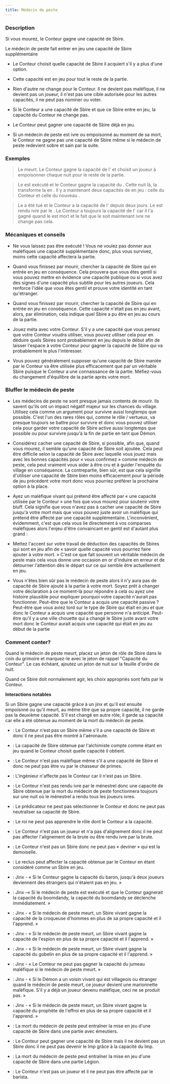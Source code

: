 ```yaml
---
title: Médecin de peste
---
```



<Role MEDECIN_DE_PESTE header />

### Description

Si vous mourez, le Conteur gagne une capacité de Sbire.

Le médecin de peste fait entrer en jeu une capacité de Sbire supplémentaire

-   Le Conteur choisit quelle capacité de Sbire il acquiert s'il y a plus d'une option.

-   Cette capacité est en jeu pour tout le reste de la partie.

-   Rien d'autre ne change pour le Conteur. Il ne devient pas maléfique, il ne devient pas un joueur, il n'est pas une cible autorisée pour les autres capacités, il ne peut pas nominer ou voter.

-   Si le Conteur a une capacité de Sbire et que ce Sbire entre en jeu, la capacité du Conteur ne change pas.

-   Le Conteur peut gagner une capacité de Sbire déjà en jeu.

-   Si un médecin de peste est ivre ou empoisonné au moment de sa mort, le Conteur ne gagne pas une capacité de Sbire même si le médecin de peste redevient sobre et sain par la suite.

### Exemples

> Le <Role MEDECIN_DE_PESTE /> meurt. Le Conteur gagne la capacité de l'<Role EMPOISONNEUR /> et choisit un joueur à empoisonner chaque nuit pour le reste de la partie.

> Le <Role MEDECIN_DE_PESTE /> est exécuté et le Conteur gagne la capacité du <Role MANIPULATEUR />. Cette nuit là, la <Role VIEILLE_CHOUETTE /> transforme la <Role SORCIERE /> en <Role MANIPULATEUR />. Il y a maintenant deux capacités de <Role MANIPULATEUR /> en jeu : celle du Conteur et celle du nouveau <Role MANIPULATEUR />.

> Le <Role MEDECIN_DE_PESTE /> a été tué et le Conteur a la capacité de l'<Role ORGUE_DE_BARBARIE /> depuis deux jours. Le <Role MEDECIN_DE_PESTE /> est rendu ivre par le <Role MENESTREL />. Le Conteur a toujours la capacité de l'<Role ORGUE_DE_BARBARIE /> car il l'a gagné quand le <Role MEDECIN_DE_PESTE /> est mort et le fait que le <Role MEDECIN_DE_PESTE /> soit maintenant ivre ne change pas cela.

### Mécaniques et conseils

- Ne vous laissez pas être exécuté ! Vous ne voulez pas donner aux maléfiques une capacité supplémentaire donc, plus vous survivez, moins cette capacité affectera la partie.

- Quand vous finissez par mourir, chercher la capacité de Sbire qui en entrée en jeu en conséquence. Cela prouvera que vous êtes gentil si vous pouvez mettre en évidence une capacité publique ou si vous avez des signes d'une capacité plus subtile pour les autres joueurs. Cela renforce l'idée que vous êtes gentil et prouve votre identité en tant qu'étranger.

- Quand vous finissez par mourir, chercher la capacité de Sbire qui en entrée en jeu en conséquence. Cette capacité n'était pas en jeu avant, alors, par élimination, cela indique quel Sbire a pu être en jeu au cours de la partie.

- Jouez méta avec votre Conteur. S'il y a une capacité que vous pensez que votre Conteur voudra utiliser, vous pouvez utiliser cela pour en déduire quels Sbires sont probablement en jeu depuis le début afin de laisser l'espace à votre Conteur pour gagner la capacité de Sbire qui va probablement le plus l'intéresser.

- Vous pouvez généralement supposer qu'une capacité de Sbire maniée par le Conteur va être utilisée plus efficacement que par un véritable Sbire puisque le Conteur a une connaissance de la partie. Méfiez-vous du changement d'équilibre de la partie après votre mort.

### Bluffer le médecin de peste

- Les médecins de peste ne sont presque jamais contents de mourir. Ils savent qu'ils ont un impact négatif majeur sur les chances du village. Utilisez cela comme un argument pour survivre aussi longtemps que possible. C'est l'un des rares rôles qui, comme le rôle / vertueux, va presque toujours se battre pour survivre et donc vous pouvez utiliser cela pour garder votre capacité de Sbire active aussi longtemps que possible ou pour survivre jusqu'à la fin de partie en tant que Démon.

- Considérez cacher une capacité de Sbire, si possible, afin que, quand vous mourez, il semble qu'une capacité de Sbire soit ajoutée. Cela peut être difficile selon la capacité de Sbire avec laquelle vous jouez mais avec les bonnes capacités pour « vous confirmez » comme médecin de peste, cela peut vraiment vous aider à être cru et à guider l'enquête du village en conséquence. La contrepartie, bien sûr, est que cela signifie d'utiliser une capacité de Sbire bien moins efficacement pour la période de jeu précédent votre mort donc vous pourriez préférer la prochaine option à la place.

- Ayez un maléfique vivant qui prétend être affecté par « une capacité utilisée par le Conteur » une fois que vous mourez pour soutenir votre bluff. Cela signifie que vous n'avez pas à cacher une capacité de Sbire jusqu'à votre mort mais que vous pouvez juste avoir un maléfique qui prétend être affecté par une capacité supplémentaire. L'inconvénient, évidemment, c'est que cela vous lie directement à vos comparses maléfiques alors l'enjeu d'être convaincant en gentil est d'autant plus grand :

- Mettez l'accent sur votre travail de déduction des capacités de Sbires qui sont en jeu afin de « savoir quelle capacité vous pourriez faire ajouter à votre mort. » C'est ce que fait souvent un véritable médecin de peste mais cela vous donne une occasion en or d'induire en erreur et de détourner l'attention dès le départ sur ce qui semble être actuellement en jeu.

- Vous n'êtes bien sûr pas le médecin de peste alors il n'y aura pas de capacité de Sbire ajouté à la partie à votre mort. Soyez prêt à changer votre déclaration à ce moment-là pour répondre à cela ou ayez une histoire plausible pour expliquer pourquoi votre capacité n'aurait pas fonctionner. Peut-être que le Conteur a acquis une capacité passive ? Peut-être que vous aviez tord sur le type de Sbire qui était en jeu et que donc le Conteur a acquis une capacité que personne n'a anticipé. Peut-être qu'il y a une ville chouette qui a changé le Sbire juste avant votre mort donc le Conteur aurait acquis une capacité qui était en jeu au début de la partie

### Comment conter?

Quand le médecin de peste meurt, placez un jeton de rôle de Sbire dans le coin du grimoire et marquez-le avec le jeton de rappel "Capacité du Conteur". Le cas échéant, ajoutez un jeton de nuit sur la feuille d'ordre de nuit.

Quand ce Sbire doit normalement agir, les choix appropriés sont faits par le Conteur.

**Interactions notables**

Si un Sbire gagne une capacité grâce à un jinx et qu'il est ensuite empoisnné ou qu'il meurt, au même titre que sa propre capacité, il ne garde pas la deuxième capacité. S'il est changé en autre rôle, il garde sa capacité car elle a été obtenue au moment de la mort du médecin de peste.

- <Role AERONAUTE /> : Le Conteur n'est pas un Sbire même s'il a une capacité de Sbire et donc il ne peut pas être montré à l'aéronaute.

- <Role ALCHIMISTE /> : La capacité de Sbire obtenue par l'alchimiste compte comme étant en jeu quand le Conteur choisit quelle capacité il obtient.

- <Role CHASSEUR_DE_PRIMES /> : Le Conteur n'est pas maléfique même s'il a une capacité de Sbire et donc ne peut pas être vu par le chasseur de primes.

- <Role INGENIEUR /> : L'ingénieur n'affecte pas le Conteur car il n'est pas un Sbire.

- <Role MENESTREL /> : Le Conteur n'est pas rendu ivre par le ménestrel donc une capacité de Sbire obtenue par la mort du médecin de peste fonctionnera toujours sur une nuit où le ménestrel a rendu tous les joueurs ivres.

- <Role PREDICATEUR /> : Le prédicateur ne peut pas sélectionner le Conteur et donc ne peut pas neutraliser sa capacité de Sbire.

- <Role ROI /> : Le roi ne peut pas apprendre le rôle dont le Conteur a la capacité.

- <Role BRUTE /> : Le Conteur n'est pas un joueur et n'a pas d'alignement donc il ne peut pas affecter l'alignement de la brute ou être rendu ivre par la brute.

- <Role DEMOISELLE /> : Le Conteur n'est pas un Sbire donc ne peut pas « deviner » qui est la demoiselle.

- <Role RECLUS /> : Le reclus peut affecter la capacité obtenue par le Conteur en étant considéré comme un Sbire en jeu.

- <Role BARON /> : Jinx - « Si le Conteur gagne la capacité du baron, jusqu'à deux joueurs deviennent des étrangers qui n'étaient pas en jeu. »

- <Role BOOMDANDY /> : Jinx –«  Si le médecin de peste est exécuté et que le Conteur gagnerait la capacité du boomdandy, la capacité du boomdandy se déclenche immédiatement. »

- <Role CROQUEUSE_D_HOMMES /> : Jinx - « Si le médecin de peste meurt, un Sbire vivant gagne la capacité de la croqueuse d'hommes en plus de sa propre capacité et il l'apprend. »

- <Role ESPION /> : Jinx - « Si le médecin de peste meurt, un Sbire vivant gagne la capacité de l'espion en plus de sa propre capacité et il l'apprend. »

- <Role GOBELIN /> : Jinx - « Si le médecin de peste meurt, un Sbire vivant gagne la capacité du gobelin en plus de sa propre capacité et il l'apprend. »

- <Role JUMEAU_MALEFIQUE /> : Jinx - « Le Conteur ne peut pas gagner la capacité du jumeau maléfique si le médecin de peste meurt. »

- <Role MARIONNETTE /> : Jinx - « Si le Démon a un voisin vivant qui est villageois ou étranger quand le médecin de peste meurt, ce joueur devient une marionnette maléfique. S'il y a déjà un joueur devenu maléfique, ceci ne se produit pas. »

- <Role PROPHETE_DE_L_EFFROI /> : Jinx - « Si le médecin de peste meurt, un Sbire vivant gagne la capacité du prophète de l'effroi en plus de sa propre capacité et il l'apprend. »

- <Role EMEUTIER /> : La mort du médecin de peste peut entraîner la mise en jeu d'une capacité de Sbire dans une partie avec émeutiers.

- <Role IMP /> : Le Conteur peut gagner une capacité de Sbire mais il ne devient pas un Sbire donc il ne peut pas devenir le Imp grâce à la capacité du Imp.

- <Role LEGION /> : La mort du médecin de peste peut entraîner la mise en jeu d'une capacité de Sbire dans une partie Légion.
 
- <Role BARISTA /> : Le Conteur n'est pas un joueur et il ne peut pas être affecté par le barista.

